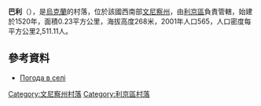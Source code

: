 {{coord|49|21|15|N|28|11|56|E|scale:30000|display=title}}

'''巴利'''（{{lang-uk|Балин}}），是[[烏克蘭|烏克蘭]]的村落，位於該國西南部[[文尼察州|文尼察州]]，由[[利京區|利京區]]負責管轄，始建於1520年，面積0.23平方公里，海拔高度268米，2001年人口565，人口密度每平方公里2,511.11人。

==參考資料==
* [http://weather.in.ua/ua/vinnickaja/595 Погода в селі ] {{Wayback|url=http://weather.in.ua/ua/vinnickaja/595 |date=20181019205639 }}

[[Category:文尼察州村落|Category:文尼察州村落]]
[[Category:利京區村落|Category:利京區村落]]


{{Vinnytsia-geo-stub}}